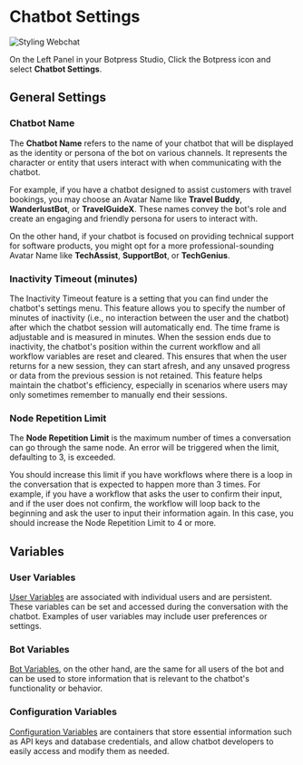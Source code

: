# Chatbot Settings

![Styling Webchat](/docs/content/chatbot-settings-cover.png)

On the Left Panel in your Botpress Studio, Click the Botpress icon and select **Chatbot Settings**.

## General Settings

### Chatbot Name

The **Chatbot Name** refers to the name of your chatbot that will be displayed as the identity or persona of the bot on various channels. It represents the character or entity that users interact with when communicating with the chatbot.

For example, if you have a chatbot designed to assist customers with travel bookings, you may choose an Avatar Name like **Travel Buddy**, **WanderlustBot**, or **TravelGuideX**. These names convey the bot's role and create an engaging and friendly persona for users to interact with.

On the other hand, if your chatbot is focused on providing technical support for software products, you might opt for a more professional-sounding Avatar Name like **TechAssist**, **SupportBot**, or **TechGenius**.

### Inactivity Timeout (minutes)

The Inactivity Timeout feature is a setting that you can find under the chatbot's settings menu. This feature allows you to specify the number of minutes of inactivity (i.e., no interaction between the user and the chatbot) after which the chatbot session will automatically end. The time frame is adjustable and is measured in minutes. When the session ends due to inactivity, the chatbot's position within the current workflow and all workflow variables are reset and cleared. This ensures that when the user returns for a new session, they can start afresh, and any unsaved progress or data from the previous session is not retained. This feature helps maintain the chatbot's efficiency, especially in scenarios where users may only sometimes remember to manually end their sessions.

### Node Repetition Limit

The **Node Repetition Limit** is the maximum number of times a conversation can go through the same node. An error will be triggered when the limit, defaulting to 3, is exceeded.

You should increase this limit if you have workflows where there is a loop in the conversation that is expected to happen more than 3 times. For example, if you have a workflow that asks the user to confirm their input, and if the user does not confirm, the workflow will loop back to the beginning and ask the user to input their information again. In this case, you should increase the Node Repetition Limit to 4 or more.

## Variables

### User Variables

[User Variables](../../../cloud/studio/variables/#user-variables) are associated with individual users and are persistent. These variables can be set and accessed during the conversation with the chatbot. Examples of user variables may include user preferences or settings.

### Bot Variables

[Bot Variables](../../../cloud/studio/variables/#bot-variables), on the other hand, are the same for all users of the bot and can be used to store information that is relevant to the chatbot's functionality or behavior.

### Configuration Variables

[Configuration Variables](../../../cloud/studio/variables/#configuration-variables) are containers that store essential information such as API keys and database credentials, and allow chatbot developers to easily access and modify them as needed.
